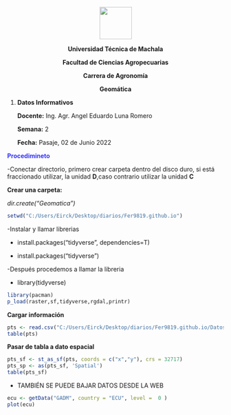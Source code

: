 

<center>
![](LOGO_OUT.png){height=75px}

**Universidad Técnica de Machala**

**Facultad de Ciencias Agropecuarias**

**Carrera de Agronomía**

**Geomática**
</center>

1. **Datos Informativos**

    **Docente:** Ing. Agr. Angel Eduardo Luna Romero

    **Semana:** 2

    **Fecha:** Pasaje, 02 de Junio 2022


<strong style="color: blue; opacity: 0.80;"> Procedimineto </strong>

    


-Conectar directorio, primero crear carpeta dentro del disco duro, si está  fraccionado utilizar, la unidad **D**,caso contrario utilizar la unidad  **C**

**Crear una carpeta: **

*dir.create("Geomatica")*


```r
setwd("C:/Users/Eirck/Desktop/diarios/Fer9819.github.io")

```

-Instalar y llamar librerias

* install.packages("tidyverse", dependencies=T)

* install.packages("tidyverse")

-Después procedemos a llamar la libreria

* library(tidyverse)

```r
library(pacman)
p_load(raster,sf,tidyverse,rgdal,printr)
```


**Cargar información**

```r
pts <- read.csv("C:/Users/Eirck/Desktop/diarios/Fer9819.github.io/DatosMuestreo.csv") %>% as_tibble()
table(pts)

```


**Pasar de tabla a dato espacial**

```r
pts_sf <- st_as_sf(pts, coords = c("x","y"), crs = 32717)
pts_sp <- as(pts_sf, 'Spatial')
table(pts_sf)
```

- TAMBIÉN SE PUEDE BAJAR DATOS DESDE LA WEB


```r
ecu <- getData("GADM", country = "ECU", level =  0 )
plot(ecu)
```